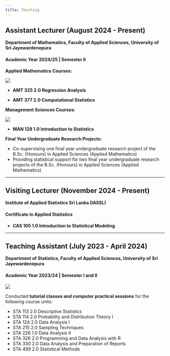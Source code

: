 ```yaml
---
title: Teaching
---
```


## Assistant Lecturer (August 2024 - Present)

**Department of Mathematics, Faculty of Applied Sciences, University of Sri Jayewardenepura**

#### Academic Year 2024/25 | Semester II

**Applied Mathematics Courses:**

![](image_assistant_lecturer_1_1.jpg)

* **AMT 325 2.0 Regression Analysis** 

* **AMT 377 2.0 Computational Statistics** 

**Management Sciences Courses: **

![](image_assistant_lecturer_1_2.jpg)

* **MAN 128 1.0 Introduction to Statistics** 

**Final Year Undergraduate Research Projects:**

* Co-supervising one final year undergraduate research project of the B.Sc. (Honours) in Applied Sciences (Applied Mathematics)
* Providing statistical support for two final year undergraduate research projects of the B.Sc. (Honours) in Applied Sciences (Applied Mathematics)

----

## Visiting Lecturer (November 2024 - Present)

**Institute of Applied Statistics Sri Lanka (IASSL)**

#### Certificate in Applied Statistics

* **CAS 105 1.0 Introduction to Statistical Modeling**

----

## Teaching Assistant (July 2023 - April 2024)

**Department of Statistics, Faculty of Applied Sciences, University of Sri Jayewardenepura**

#### Academic Year 2023/24 | Semester I and II

![](image_teaching_assistant.jpg)

Conducted **tutorial classes and computer practical sessions** for the following course units: <br>

* STA 113 2.0 Descriptive Statistics
* STA 114 2.0 Probability and Distribution Theory I
* STA 124 2.0 Data Analysis I
* STA 215 2.0 Sampling Techniques
* STA 226 1.0 Data Analysis II
* STA 326 2.0 Programming and Data Analysis with R
* STA 330 2.0 Data Analysis and Preparation of Reports
* STA 499 2.0 Statistical Methods


